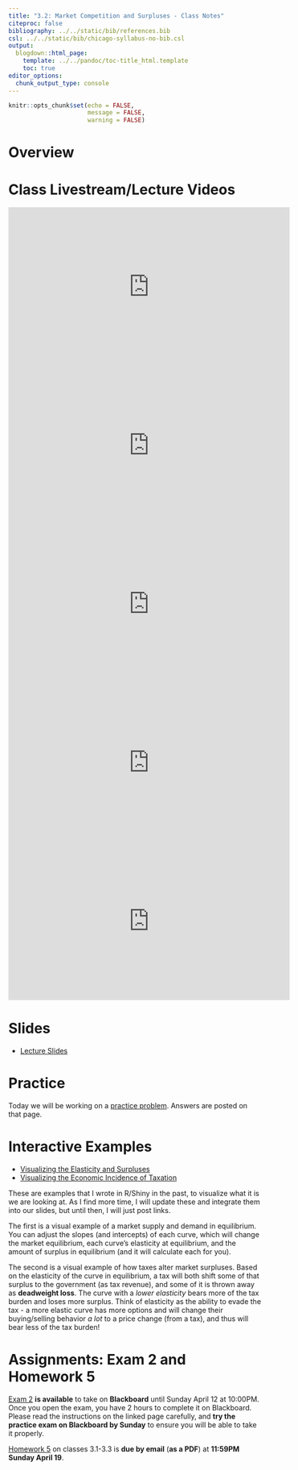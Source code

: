 ```yaml
---
title: "3.2: Market Competition and Surpluses - Class Notes"
citeproc: false
bibliography: ../../static/bib/references.bib
csl: ../../static/bib/chicago-syllabus-no-bib.csl
output:
  blogdown::html_page:
    template: ../../pandoc/toc-title_html.template
    toc: true
editor_options: 
  chunk_output_type: console
---
```


```r
knitr::opts_chunk$set(echo = FALSE,
                      message = FALSE,
                      warning = FALSE)
```

# Overview

# Class Livestream/Lecture Videos

<iframe width="560" height="315" src="https://www.youtube.com/embed/u5XKD6iKums" frameborder="0" allow="accelerometer; autoplay; encrypted-media; gyroscope; picture-in-picture" allowfullscreen></iframe>

<iframe width="560" height="315" src="https://www.youtube.com/embed/fcl5fCZXng0" frameborder="0" allow="accelerometer; autoplay; encrypted-media; gyroscope; picture-in-picture" allowfullscreen></iframe>

<iframe width="560" height="315" src="https://www.youtube.com/embed/hal3ccwN25k" frameborder="0" allow="accelerometer; autoplay; encrypted-media; gyroscope; picture-in-picture" allowfullscreen></iframe>

<iframe width="560" height="315" src="https://www.youtube.com/embed/khPPSEZJGYE" frameborder="0" allow="accelerometer; autoplay; encrypted-media; gyroscope; picture-in-picture" allowfullscreen></iframe>

<iframe width="560" height="315" src="https://www.youtube.com/embed/7adBlEZa6TE" frameborder="0" allow="accelerometer; autoplay; encrypted-media; gyroscope; picture-in-picture" allowfullscreen></iframe>

# Slides

- [<i class="fas fa-external-link-square-alt"></i> Lecture Slides](/slides/3.2-slides.html)

# Practice

Today we will be working on a [practice problem](/practice/3.2-practice). Answers are posted on that page.

# Interactive Examples

- [Visualizing the Elasticity and Surpluses](https://ryansafner.shinyapps.io/elasticityandsurpluses/)
- [Visualizing the Economic Incidence of Taxation](https://ryansafner.shinyapps.io/tax-incidence/)

These are examples that I wrote in R/Shiny in the past, to visualize what it is we are looking at. As I find more time, I will update these and integrate them into our slides, but until then, I will just post links. 

The first is a visual example of a market supply and demand in equilibrium. You can adjust the slopes (and intercepts) of each curve, which will change the market equilibrium, each curve's elasticity at equilibrium, and the amount of surplus in equilibrium (and it will calculate each for you).

The second is a visual example of how taxes alter market surpluses. Based on the elasticity of the curve in equilibrium, a tax will both shift some of that surplus to the government (as tax revenue), and some of it is thrown away as **deadweight loss**. The curve with a *lower elasticity* bears more of the tax burden and loses more surplus. Think of elasticity as the ability to evade the tax - a more elastic curve has more options and will change their buying/selling behavior *a lot* to a price change (from a tax), and thus will bear less of the tax burden!

# Assignments: Exam 2 and Homework 5

[Exam 2](/assignment/02-exam) **is available** to take on **Blackboard** until Sunday April 12 at 10:00PM. Once you open the exam, you have 2 hours to complete it on Blackboard. Please read the instructions on the linked page carefully, and **try the practice exam on Blackboard by Sunday** to ensure you will be able to take it properly.

[Homework 5](/assignment/05-problem-set) on classes 3.1-3.3 is **due by email** (**as a PDF**) at **11:59PM Sunday April 19**.